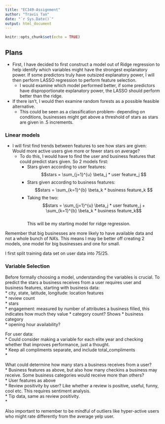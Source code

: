 ```yaml
---
title: "EC349-Assignment"
author: "Travis Tan"
date: "`r Sys.Date()`"
output: html_document
---
```


```r
knitr::opts_chunk$set(echo = TRUE)
```

## Plans

* First, I have decided to first construct a model out of Ridge regression to help identify which variables might have the strongest explanatory power. If some predictors truly have outsized explanatory power, I will then perform LASSO regression to perform feature selection. 
  * I would examine which model performed better, if some predictors have disproportionate explanatory power, the LASSO should perform better than the ridge.
  
* If there isn't, I would then examine random forests as a possible feasible alternative.
  * This could be seen as a classification problem- depending on conditions, businesses might get above a threshold of stars as stars are given in .5 increments.


### Linear models

* I will first find trends between features to see how stars are given: Would more active users give more or fewer stars on average?
  * To do this, I would have to find the user and business features that could predict stars given. So 2 models first:
    * Stars given according to user features: $$stars = \sum_{j=1}^{u} \beta_j * user feature_j  $$
    * Stars given according to business features: $$stars = \sum_{k=1}^{b} \beta_k * business feature_k  $$
    * Taking the two: $$stars = \sum_{j=1}^{u} \beta_j * user feature_j + \sum_{k=1}^{b} \beta_k * business feature_k$$  
    This will be my starting model for ridge regression.

Remember that big businesses are more likely to have available data and not a whole bunch of NA's. This means I may be better off
creating 2 models, one model for big businesses and one for small.  

I first split training data set on user data into 75/25.

### Variable Selection
Before formally choosing a model, understanding the variables is crucial. To predict the stars a business receives from a user requires user and business features, starting with business data:  
* city, state, latitude, longitude: location features  
* review count  
* stars  
* engagement: measured by number of attributes a business filled, this indicates how much they value 
* category count? Shows 
* business category  
* opening hour availability?  
 
For user data:  
* Could consider making a variable for each elite year and checking whether that improves performance, just a thought.  
* Keep all compliments separate, and include total_compliments  
* 
  
What could determine how many stars a business receives from a user?  
* Business features as above, but also how many checkins a business may receive. Some business categories would receive more than others?  
* User features as above  
* Review positivity by user? Like whether a review is positive, useful, funny, cool etc. This requires sentiment analysis.  
* Tip data, same as review positivity.  
*   

Also important to remember to be mindful of outliers like hyper-active users who might rate differently from the average yelp user.








